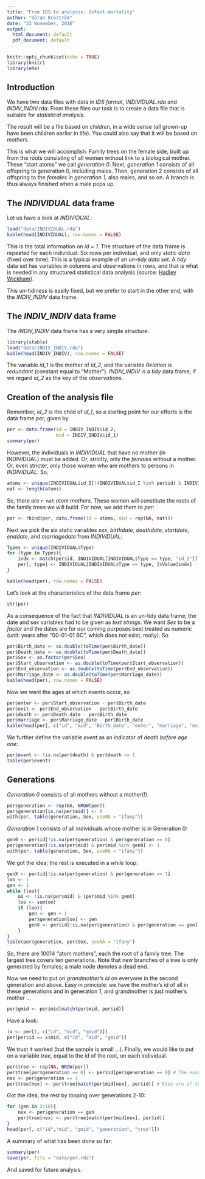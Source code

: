 ```yaml
---
title: "From IDS to analysis: Infant mortality"
author: "Göran Broström"
date: "23 November, 2016"
output:
  html_document: default
  pdf_document: default
---
```


```r
knitr::opts_chunk$set(echo = TRUE)
library(knitr)
library(eha)
```

## Introduction

We have two data files with data in *IDS format*, *INDIVIDUAL.rda* and *INDIV_INDIV.rda*. From these files our task is to create a data file that is suitable for *statistical analysis*.

The result will be a file based on *children*, in a wide sense (all grown-up have been children earlier in life). You could also say that it will be based on *mothers*.

This is what we will accomplish: Family trees on the female side, built up from the roots consisting of all women without link to a biological mother. These "start atoms" we call *generation 0*. Next, *generation 1* consists of all offspring to generation 0, including males. Then, generation 2 consists of all offspring to the *females in generation 1*, also males, and so on. A branch is thus always finished when a male pops up. 

## The *INDIVIDUAL* data frame

Let us have a look at *INDIVIDUAL*:

```r
load("data/INDIVIDUAL.rda")
kable(head(INDIVIDUAL), row.names = FALSE)
```

This is the total information on *id = 1*. The structure of the data frame is repeated for each individual: Six rows per individual, and only *static data* (fixed over time). This is a typical example of an *un-tidy data set*. A *tidy* data set has variables in columns and observations in rows, and that is what is needed in any structured statistical data analysis (source: [Hadley Wickham](https://www.jstatsoft.org/article/view/v059i10)). 

This un-tidiness is easily fixed, but we prefer to start in the other end, with the *INDIV_INDIV* data frame.

## The *INDIV_INDIV* data frame

The *INDIV_INDIV* data frame has a very simple structure:

```r
library(xtable)
load("data/INDIV_INDIV.rda")
kable(head(INDIV_INDIV), row.names = FALSE)
```

The variable *id_1* is the mother of *id_2*, and the variable *Relation* is *redundant* (constant equal to "Mother"). *INDIV_INDIV* is a *tidy* data frame, if we regard *id_2* as the key of the *observations*.

## Creation of the analysis file

Remember, *id_2* is the child of *id_1*, so a starting point for our efforts is the data frame *per*, given by 

```r
per <- data.frame(id = INDIV_INDIV$id_2,
                  mid = INDIV_INDIV$id_1)
summary(per)
```
However, the individuals in *INDIVIDUAL* that have no mother (in INDIVIDUAL) must be added. Or, strictly, only the *females* without a mother. Or, even stricter, only those women who are mothers to persons in *INDIVIDUAL*. So,

```r
atoms <- unique(INDIVIDUAL$id_I[!(INDIVIDUAL$id_I %in% per$id) & INDIVIDUAL$id_I %in% per$mid])
nat <- length(atoms)
```
So, there are `r nat` *atom mothers*. These women will constitute the roots of the family trees we will build. For now, we add them to *per*:

```r
per <- rbind(per, data.frame(id = atoms, mid = rep(NA, nat)))
```

Next we pick the six static variables *sex*, *birthdate*, *deathdate*, *startdate*, *enddate*, and *marriagedate* from *INDIVIDUAL*:

```r
Types <- unique(INDIVIDUAL$Type)
for (type in Types){
    indx <- match(per$id, INDIVIDUAL[INDIVIDUAL$Type == type, "id_I"])
    per[, type] <- INDIVIDUAL[INDIVIDUAL$Type == type, ]$Value[indx]
}

kable(head(per), row.names = FALSE)
```

Let's look at the characteristics of the data frame *per*:

```r
str(per)
```
As a consequence of the fact that *INDIVIDUAL* is an un-tidy data frame, the date and sex variables had to be given as *text strings*. We want *Sex* to be a *factor* and the dates are for our coming purposes best treated as numeric (unit: years after "00-01-01 BC", which does not exist, really). So

```r
per$Birth_date <- as.double(toTime(per$Birth_date))
per$Death_date <- as.double(toTime(per$Death_date))
per$Sex <- as.factor(per$Sex)
per$Start_observation <- as.double(toTime(per$Start_observation))
per$End_observation <- as.double(toTime(per$End_observation))
per$Marriage_date <- as.double(toTime(per$Marriage_date))
kable(head(per), row.names = FALSE)
```

Now we want the ages at which events occur, so

```r
per$enter <- per$Start_observation - per$Birth_date
per$exit <- per$End_observation - per$Birth_date
per$death <- per$Death_date - per$Birth_date
per$marriage <- per$Marriage_date - per$Birth_date
kable(head(per[, c("id", "mid", "Birth_date", "enter", "marriage", "exit", "death")]))
```

We further define the variable *event* as an indicator of *death before age one*:

```r
per$event <- !is.na(per$death) & per$death <= 1
table(per$event)
```

## Generations

*Generation 0* consists of all mothers without a mother(!).

```r
per$generation <- rep(NA, NROW(per))
per$generation[is.na(per$mid)] <- 0
with(per, table(generation, Sex, useNA = "ifany"))
```

*Generation 1* consists of all individuals whose mother is in Generation 0:

```r
gen0 <- per$id[!is.na(per$generation) & per$generation == 0]
per$generation[!is.na(per$mid) & per$mid %in% gen0] <- 1
with(per, table(generation, Sex, useNA = "ifany"))
```

We got the idea; the rest is executed in a *while* loop:

```r
genX <- per$id[!is.na(per$generation) & per$generation == 1]
loo <- 1
gen <- 1
while (loo){
    oo <- !is.na(per$mid) & (per$mid %in% genX)
    loo <- sum(oo)
    if (loo){
        gen <- gen + 1
        per$generation[oo] <- gen
        genX <- per$id[!is.na(per$generation) & per$generation == gen]
    }
}
table(per$generation, per$Sex, useNA = "ifany")
```
So, there are 10014 "atom mothers", each the root of a family tree. The largest tree covers ten generations. Note that new branches of a tree is only generated by females; a male node denotes a dead end.

Now we need to put on *grandmother's id* on everyone in the second generation and above. Easy in principle: we have the mother's id of all in these generations and in generation 1, and grandmother is just mother's mother ...

```r
per$gmid <- per$mid[match(per$mid, per$id)]
```

Have a look:

```r
(x <- per[1, c("id", "mid", "gmid")])
per[per$id == x$mid, c("id", "mid", "gmid")]
```

We trust it worked (but the sample is small ...). Finally, we would like to put on a variable *tree*, equal to the id of the root, on each individual.

```r
per$tree <- rep(NA, NROW(per))
per$tree[per$generation == 0] <- per$id[per$generation == 0] # The easy part
nex <- per$generation == 1
per$tree[nex] <- per$tree[match(per$mid[nex], per$id)] # Kids are of the same 'tree' as mom.
```

Got the idea, the rest by looping over generations 2-10:

```r
for (gen in 2:10){
    nex <- per$generation == gen
    per$tree[nex] <- per$tree[match(per$mid[nex], per$id)]
}
head(per[, c("id","mid", "gmid", "generation", "tree")])
```

A summary of what has been done so far:

```r
summary(per)
save(per, file = "data/per.rda")
```

And saved for future analysis.








